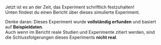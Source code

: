 Jetzt ist es an der Zeit, das Experiment schriftlich festzuhalten!  
Unten findest du einen Bericht über dieses simulierte Experiment.

Denke daran: Dieses Experiment wurde **vollständig erfunden** und basiert auf **Beispieldaten**.  
Auch wenn im Bericht reale Studien und Experimente zitiert werden, sind die Schlussfolgerungen dieses Experiments **nicht real**.
